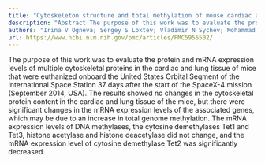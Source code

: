 ```yaml
---
title: "Cytoskeleton structure and total methylation of mouse cardiac and lung tissue during space flight"
description: "Abstract The purpose of this work was to evaluate the protein and mRNA expression levels of multiple cytoskeletal proteins in the cardiac and lung tissue of mice that were euthanized onboard the Unite..."
authors: "Irina V Ogneva; Sergey S Loktev; Vladimir N Sychev; Mohammad R K Mofrad"
url: https://www.ncbi.nlm.nih.gov/pmc/articles/PMC5955502/
---
```


The purpose of this work was to evaluate the protein and mRNA expression levels of multiple cytoskeletal proteins in the cardiac and lung tissue of mice that were euthanized onboard the United States Orbital Segment of the International Space Station 37 days after the start of the SpaceX-4 mission (September 2014, USA). The results showed no changes in the cytoskeletal protein content in the cardiac and lung tissue of the mice, but there were significant changes in the mRNA expression levels of the associated genes, which may be due to an increase in total genome methylation. The mRNA expression levels of DNA methylases, the cytosine demethylases Tet1 and Tet3, histone acetylase and histone deacetylase did not change, and the mRNA expression level of cytosine demethylase Tet2 was significantly decreased.
